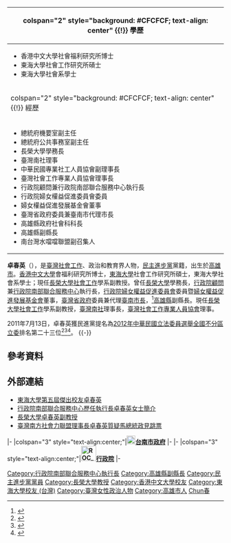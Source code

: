 {{Infobox Officeholder
| name = 卓春英<br>Cho Chun-ying
| image = 
| imagesize = 123 × 196
| constituency2 = 
| office3 =[[行政院南部聯合服務中心|行政院南部聯合服務中心]]執行長 
| term_start3 = 2002年2月
| term_end3 = 2004年7月
| constituency3 =  
| sex = 女
| birth_date = {{birth_date_and_age|1955|2|10}}
| birth_place = {{ROC}}[[臺灣|臺灣]][[高雄市|高雄市]]
| death_date =
| death_place =
| Native place = [[臺灣|臺灣]][[高雄市|高雄市]]
| nationality = {{ROC}}
| party = {{Dpp}}
| parents = 
| relatives = 
| spouse =
| children = 
| profession = 
| website = 
}}
<!-- 學經歷信息開始 -->
{| class="infobox bordered" style="width: 22em; font-size: 90%; text-align: left; float:right;" cellpadding="3"
|-
! colspan="2" style="background: #CFCFCF; text-align: center" {{!}} 學歷
|-
| colspan="2" style="font-size: 90%" |<div style="text-align: left">
*香港中文大學社會福利研究所博士
*東海大學社會工作研究所碩士
*東海大學社會系學士
|-
! colspan="2" style="background: #CFCFCF; text-align: center" {{!}} 經歷
|-
| colspan="2" style="font-size: 90%" |<div style="text-align: left">
*總統府機要室副主任
*總統府公共事務室副主任
*長榮大學學務長
*臺灣南社理事
*中華民國專業社工人員協會副理事長
*臺灣社會工作專業人員協會理事長
*行政院顧問兼行政院南部聯合服務中心執行長
*行政院婦女權益促進委員會委員
*婦女權益促進發展基金會董事
*臺灣省政府委員兼臺南市代理市長
*高雄縣政府社會科科長
*高雄縣副縣長
*南台灣水噹噹聯盟副召集人
|}
'''卓春英'''（{{bd|1955年|2月10日|CatIdx=H何}}），是[[臺灣|臺灣]][[社會工作|社會工作]]、政治和教育界人物，[[民主進步黨|民主進步黨]]黨籍，出生於[[高雄市|高雄市]]。[[香港中文大學|香港中文大學]]會福利研究所博士，[[東海大學_(台灣)|東海大學]]社會工作研究所碩士，東海大學社會系學士；現任[[長榮大學|長榮大學]][[社會工作|社會工作]]學系副教授。曾任[[長榮大學|長榮大學]]學務長，[[行政院|行政院]][[顧問|顧問]]兼[[行政院南部聯合服務中心|行政院南部聯合服務中心]]執行長，[[行政院婦女權益促進委員會|行政院婦女權益促進委員會]]委員暨[[婦女權益促進發展基金會|婦女權益促進發展基金會]]董事，[[臺灣省政府|臺灣省政府]]委員兼代理[[臺南市長|臺南市長]]，<ref>{{Cite web |url=http://www.epochtimes.com/b5/1/4/18/n78085.htm |title=台南市長張燦鍙遭收押 總統府官員卓春英代職 |access-date=2015-06-04 |archive-date=2019-06-11 |archive-url=https://web.archive.org/web/20190611070304/http://www.epochtimes.com/b5/1/4/18/n78085.htm }}</ref>[[高雄縣|高雄縣]]副縣長。現任[[長榮大學|長榮大學]][[社會工作|社會工作]]學系副教授，[[臺灣南社|臺灣南社]]理事長，[[臺灣社會工作專業人員協會|臺灣社會工作專業人員協會]]理事。

2011年7月13日，卓春英獲民進黨提名為[[2012年中華民國立法委員選舉|2012年中華民國立法委員選舉]][[2012年中華民國立法委員選舉#全國不分區及僑居國外國民選舉|全國不分區]][[立委|立委]]排名第二十三位<ref>{{Cite web |url=http://www.dpp.org.tw/news_content.php?sn=5045 |title=民主進步黨第八屆政黨比例代表立法委員擬提名人名單 |accessdate=2011-09-26 |archive-date=2014-03-02 |archive-url=https://web.archive.org/web/20140302032357/http://www.dpp.org.tw/news_content.php?sn=5045 |dead-url=no }}</ref><ref>{{Cite web |url=http://www.eysc.ey.gov.tw/cp.aspx?n=1F8E7A16994CC149 |title=行政院南部聯合服務中心歷任執行長卓春英女士簡介 |access-date=2014-03-14 |archive-url=https://web.archive.org/web/20140314090330/http://www.eysc.ey.gov.tw/cp.aspx?n=1F8E7A16994CC149 |archive-date=2014-03-14 |dead-url=yes }}</ref><ref>{{Cite web |url=http://www.cjcu.edu.tw/h-sw/04-3.html |title=長榮大學卓春英副教授 |access-date=2011-09-26 |archive-url=https://web.archive.org/web/20100902092311/http://www.cjcu.edu.tw/h-sw/04-3.html |archive-date=2010-09-02 |dead-url=yes }}</ref>。
{{-}}

== 參考資料 ==
{{Reflist|2}}

== 外部連結 == 
*[https://web.archive.org/web/20110919022213/http://alumnus.thu.edu.tw/alumni/best/4934 東海大學第五屆傑出校友卓春英]
*[https://web.archive.org/web/20140313164440/http://www.eysc.ey.gov.tw/ct.asp?xItem=45190&ctNode=2500&mp=20 行政院南部聯合服務中心歷任執行長卓春英女士簡介]
*[https://web.archive.org/web/20100902092311/http://www.cjcu.edu.tw/h-sw/04-3.html 長榮大學卓春英副教授]
*[http://www.youtube.com/watch?v=LXDHkrIj9sY 臺灣南方社會力聯盟理事長卓春英質疑馬總統政見跳票] {{Wayback|url=http://www.youtube.com/watch?v=LXDHkrIj9sY |date=20200407142207 }}

{{start box}}
{{s-gov|roc}}
|-
|colspan="3" style="text-align:center;"|'''[[File:Seal_of_Tainan_City_(1978-2014).svg|20px]][[台南市政府|台南市政府]]'''
|-
{{s-before|[[張燦鍙|張燦鍙]]}}
{{s-title|[[台南市市長|台南市市長]]<br><small>代理<br>2001年4月18日－2001年5月22日}}
{{s-after|[[張燦鍙|張燦鍙]]}}
|-
|colspan="3" style="text-align:center;"|'''[[File:ROC_Executive_Yuan_Logo.svg|35px]][[行政院|行政院]]'''
|-
{{s-before|[[黃昭輝|黃昭輝]]}}
{{s-title|[[行政院南部聯合服務中心|行政院南部聯合服務中心]]執行長<br><small>第四任<br>2002年2月1日－2004年7月31日}}
{{s-after|[[尤宏|尤　宏]]}}
{{end box}}


{{DEFAULTSORT:Zhuo卓}}
[[Category:行政院南部聯合服務中心執行長|Category:行政院南部聯合服務中心執行長]]
[[Category:高雄縣副縣長|Category:高雄縣副縣長]]
[[Category:民主進步黨黨員|Category:民主進步黨黨員]]
[[Category:長榮大學教授|Category:長榮大學教授]]
[[Category:香港中文大學校友|Category:香港中文大學校友]]
[[Category:東海大學校友_(台灣)|Category:東海大學校友 (台灣)]]
[[Category:臺灣女性政治人物|Category:臺灣女性政治人物]]
[[Category:高雄市人|Category:高雄市人]]
[[Category:卓姓|Chun春]]